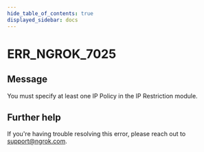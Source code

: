 ```yaml
---
hide_table_of_contents: true
displayed_sidebar: docs
---
```



# ERR_NGROK_7025

## Message

You must specify at least one IP Policy in the IP Restriction module.

<ErrorDetails error="err_ngrok_7025" />

## Further help

If you're having trouble resolving this error, please reach out to [support@ngrok.com](mailto:support@ngrok.com?subject=Help%20with%20ERR_NGROK_7025).
